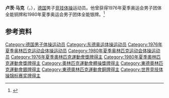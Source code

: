 {{NoteTA|G1=Sports}}
'''卢茨·马克'''（{{lang-de|Lutz Mack}}，{{bd|1952年|10月9日||}}），[[德国|德国]]男子[[竞技体操|竞技体操]]运动员。他曾获得1976年夏季奥运会男子团体全能铜牌和1980年夏季奥运会男子团体全能银牌。<ref>{{Cite web|title=Lutz MACK|url=https://www.olympic.org/lutz-mack|accessdate=2021-03-27|work=International Olympic Committee|archive-date=2020-11-29|archive-url=https://web.archive.org/web/20201129174634/https://www.olympic.org/lutz-mack|dead-url=no}}</ref>

== 参考资料 ==
{{reflist}}

{{Authority control}}
{{DEFAULTSORT:Mack, Lutz}}
[[Category:德国男子体操运动员|Category:德国男子体操运动员]]
[[Category:东德奥运体操运动员|Category:东德奥运体操运动员]]
[[Category:1976年夏季奥林匹克运动会体操运动员|Category:1976年夏季奥林匹克运动会体操运动员]]
[[Category:1980年夏季奥林匹克运动会体操运动员|Category:1980年夏季奥林匹克运动会体操运动员]]
[[Category:1976年夏季奧林匹克運動會獎牌得主|Category:1976年夏季奧林匹克運動會獎牌得主]]
[[Category:1980年夏季奧林匹克運動會獎牌得主|Category:1980年夏季奧林匹克運動會獎牌得主]]
[[Category:奧林匹克運動會體操獎牌得主|Category:奧林匹克運動會體操獎牌得主]]
[[Category:東德奧林匹克運動會銀牌得主|Category:東德奧林匹克運動會銀牌得主]]
[[Category:東德奧林匹克運動會銅牌得主|Category:東德奧林匹克運動會銅牌得主]]
[[Category:世界竞技体操锦标赛奖牌得主|Category:世界竞技体操锦标赛奖牌得主]]

{{Germany-sport-bio-stub}}
